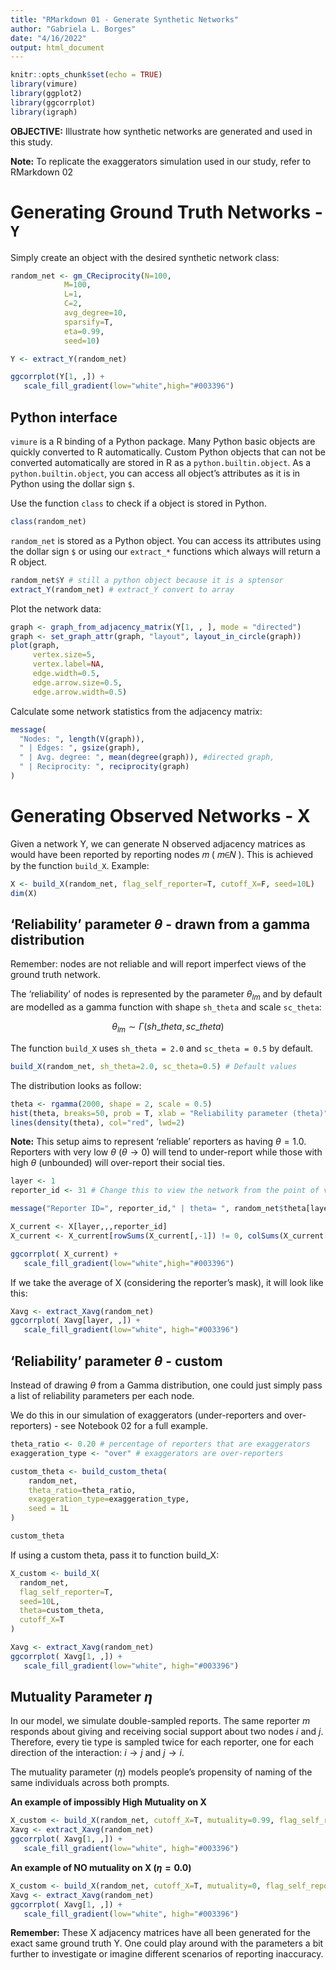 ```yaml
---
title: "RMarkdown 01 - Generate Synthetic Networks"
author: "Gabriela L. Borges"
date: "4/16/2022"
output: html_document
---
```


```r
knitr::opts_chunk$set(echo = TRUE)
library(vimure)
library(ggplot2)
library(ggcorrplot)
library(igraph) 
```

**OBJECTIVE:** Illustrate how synthetic networks are generated and used in this study.

**Note:** To replicate the exaggerators simulation used in our study, refer to RMarkdown 02

# Generating Ground Truth Networks - `Y`

Simply create an object with the desired synthetic network class:

```r
random_net <- gm_CReciprocity(N=100,
            M=100,
            L=1,
            C=2,
            avg_degree=10,
            sparsify=T,
            eta=0.99,
            seed=10)

Y <- extract_Y(random_net)

ggcorrplot(Y[1, ,]) + 
   scale_fill_gradient(low="white",high="#003396")
```
## Python interface

`vimure` is a R binding of a Python package. Many Python basic objects are quickly converted to R automatically.
Custom Python objects that can not be converted automatically are stored in R as a `python.builtin.object`.
As a `python.builtin.object`, you can access all object's attributes as it is in Python using the dollar sign `$`.

Use the function `class` to check if a object is stored in Python.

```r
class(random_net)
```
`random_net` is stored as a Python object. You can access its attributes using the dollar sign `$` or using our `extract_*` functions which always will return a R object.

```r
random_net$Y # still a python object because it is a sptensor
extract_Y(random_net) # extract_Y convert to array
```



Plot the network data:

```r
graph <- graph_from_adjacency_matrix(Y[1, , ], mode = "directed")
graph <- set_graph_attr(graph, "layout", layout_in_circle(graph))
plot(graph,
     vertex.size=5,
     vertex.label=NA,
     edge.width=0.5,
     edge.arrow.size=0.5, 
     edge.arrow.width=0.5)
```

Calculate some network statistics from the adjacency matrix:

```r
message(
  "Nodes: ", length(V(graph)),
  " | Edges: ", gsize(graph),
  " | Avg. degree: ", mean(degree(graph)), #directed graph,
  " | Reciprocity: ", reciprocity(graph)
)
```
# Generating Observed Networks - X

Given a network Y, we can generate N observed adjacency matrices as would have been reported by reporting nodes  𝑚  ( 𝑚∈𝑁 ). This is achieved by the function `build_X`. Example:

```r
X <- build_X(random_net, flag_self_reporter=T, cutoff_X=F, seed=10L)
dim(X)
```
## 'Reliability' parameter $\theta$ - drawn from a gamma distribution

Remember: nodes are not reliable and will report imperfect views of the ground truth network. 

The 'reliability' of nodes is represented by the parameter $\theta_{lm}$ and by default are modelled as a gamma function with shape `sh_theta` and scale `sc_theta`:

$$
\theta_{lm} \sim \Gamma(sh\_theta, sc\_theta)
$$

The function `build_X` uses `sh_theta = 2.0` and `sc_theta = 0.5` by default.

```R
build_X(random_net, sh_theta=2.0, sc_theta=0.5) # Default values
```

The distribution looks as follow:

```r
theta <- rgamma(2000, shape = 2, scale = 0.5)
hist(theta, breaks=50, prob = T, xlab = "Reliability parameter (theta)")
lines(density(theta), col="red", lwd=2) 
```
**Note:** This setup aims to represent 'reliable' reporters as having $\theta = 1.0$. Reporters with very low $\theta$ ($\theta \to 0$) will tend to under-report while those with high $\theta$ (unbounded) will over-report their social ties.

```r
layer <- 1
reporter_id <- 31 # Change this to view the network from the point of view of different reporters

message("Reporter ID=", reporter_id," | theta= ", random_net$theta[layer, reporter_id])

X_current <- X[layer,,,reporter_id]
X_current <- X_current[rowSums(X_current[,-1]) != 0, colSums(X_current[-1,]) != 0]

ggcorrplot( X_current) + 
   scale_fill_gradient(low="white",high="#003396")
```

If we take the average of X (considering the reporter's mask), it will look like this:

```r
Xavg <- extract_Xavg(random_net)
ggcorrplot( Xavg[layer, ,]) + 
   scale_fill_gradient(low="white", high="#003396")
```

## 'Reliability' parameter $\theta$ - custom

Instead of drawing $\theta$ from a Gamma distribution, one could just simply pass a list of reliability parameters per each node.

We do this in our simulation of exaggerators (under-reporters and over-reporters) - see Notebook 02 for a full example.


```r
theta_ratio <- 0.20 # percentage of reporters that are exaggerators
exaggeration_type <- "over" # exaggerators are over-reporters

custom_theta <- build_custom_theta(
    random_net,
    theta_ratio=theta_ratio,
    exaggeration_type=exaggeration_type,
    seed = 1L
)

custom_theta
```
If using a custom theta, pass it to function build_X:

```r
X_custom <- build_X(
  random_net,
  flag_self_reporter=T,
  seed=10L,
  theta=custom_theta, 
  cutoff_X=T
)

Xavg <- extract_Xavg(random_net)
ggcorrplot( Xavg[1, ,]) + 
   scale_fill_gradient(low="white", high="#003396")
```
## Mutuality Parameter $\eta$

In our model, we simulate double-sampled reports. The same reporter $m$ responds about giving and receiving social support about two nodes $i$ and $j$. Therefore, every tie type is sampled twice for each reporter, one for each direction of the interaction: $i \to j$ and $j \to i$.

The mutuality parameter ($\eta$) models people’s propensity of naming of the same individuals across both prompts.

**An example of impossibly High Mutuality on X**

```r
X_custom <- build_X(random_net, cutoff_X=T, mutuality=0.99, flag_self_reporter=T, seed=10L)
Xavg <- extract_Xavg(random_net)
ggcorrplot( Xavg[1, ,]) + 
   scale_fill_gradient(low="white", high="#003396")
```

**An example of NO mutuality on X ($\eta = 0.0$)**

```r
X_custom <- build_X(random_net, cutoff_X=T, mutuality=0, flag_self_reporter=T, seed=10L)
Xavg <- extract_Xavg(random_net)
ggcorrplot( Xavg[1, ,]) + 
   scale_fill_gradient(low="white", high="#003396")
```

**Remember:** These X adjacency matrices have all been generated for the exact same ground truth Y. One could play around with the parameters a bit further to investigate or imagine different scenarios of reporting inaccuracy.